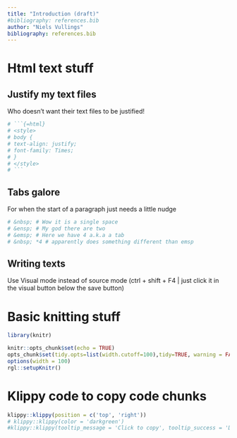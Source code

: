 ```yaml
---
title: "Introduction (draft)"
#bibliography: references.bib
author: "Niels Vullings"
bibliography: references.bib
---
```


# Html text stuff
## Justify my text files
Who doesn't want their text files to be justified!
```r

# ```{=html}
# <style>
# body {
# text-align: justify;
# font-family: Times;
# }
# </style>
# ```

```

## Tabs galore
For when the start of a paragraph just needs a little nudge 
```r
 
# &nbsp; # Wow it is a single space
# &ensp; # My god there are two
# &emsp; # Here we have 4 a.k.a a tab
# &nbsp; *4 # apparently does something different than emsp

```

## Writing texts
Use Visual mode instead of source mode (ctrl + shift + F4 | just click it in the visual button below the save button)

# Basic knitting stuff
```r
library(knitr)

knitr::opts_chunk$set(echo = TRUE)
opts_chunk$set(tidy.opts=list(width.cutoff=100),tidy=TRUE, warning = FALSE, message = FALSE,comment = "#>", cache=TRUE, class.source=c("test"), class.output=c("test2"))
options(width = 100)
rgl::setupKnitr()
```

# Klippy code to copy code chunks
```r
klippy::klippy(position = c('top', 'right'))
# klippy::klippy(color = 'darkgreen')
#klippy::klippy(tooltip_message = 'Click to copy', tooltip_success = 'Done')
```

